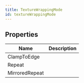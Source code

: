 ```yaml
---
title: TextureWrappingMode
id: textureWrappingMode
---
```


## Properties

| Name | Description |
| - | - |
| ClampToEdge |  |
| Repeat |  |
| MirroredRepeat |  |
